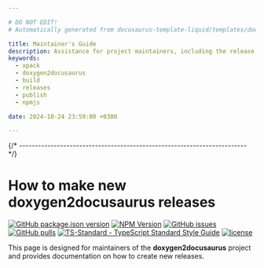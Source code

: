 ```yaml
---

# DO NOT EDIT!
# Automatically generated from docusaurus-template-liquid/templates/docusaurus.

title: Maintainer's Guide
description: Assistance for project maintainers, including the release schedule, versioning scheme, and instructions on how to build, test, and publish.
keywords:
  - xpack
  - doxygen2docusaurus
  - build
  - releases
  - publish
  - npmjs

date: 2024-10-24 23:59:00 +0300

---
```



{/* ------------------------------------------------------------------------ */}

# How to make new doxygen2docusaurus releases

[![GitHub package.json version](https://img.shields.io/github/package-json/v/xpack/doxygen2docusaurus-cli-ts?color=blue)](https://github.com/xpack/doxygen2docusaurus-cli-ts/blob/master/package.json)
[![NPM Version](https://img.shields.io/npm/v/%40xpack%2Fdoxygen2docusaurus?color=blue)](https://www.npmjs.com/package/@xpack/doxygen2docusaurus/)
[![GitHub issues](https://img.shields.io/github/issues/xpack/doxygen2docusaurus-cli-ts)](https://github.com/xpack/doxygen2docusaurus-cli-ts/issues)
[![GitHub pulls](https://img.shields.io/github/issues-pr/xpack/doxygen2docusaurus-cli-ts)](https://github.com/xpack/doxygen2docusaurus-cli-ts/pulls)
[![TS-Standard - TypeScript Standard Style Guide](https://badgen.net/badge/code%20style/ts-standard/blue?icon=typescript)](https://github.com/standard/ts-standard/)
[![license](https://img.shields.io/github/license/xpack/doxygen2docusaurus-cli-ts)](https://github.com/xpack/doxygen2docusaurus-cli-ts/blob/master/LICENSE)

This page is designed for maintainers of the
**doxygen2docusaurus**
project and provides documentation on how to create new releases.

<CommonContent />
